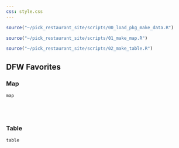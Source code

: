 ```yaml
---
css: style.css
---
```


```r
source("~/pick_restaurant_site/scripts/00_load_pkg_make_data.R")

source("~/pick_restaurant_site/scripts/01_make_map.R")

source("~/pick_restaurant_site/scripts/02_make_table.R")
```

::: {.column-page}
# DFW Favorites

### Map
```r
map
```


</br>
</br>

### Table
```r
table
```
:::
